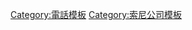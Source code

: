 <noinclude>
{{pp-semi-sock|small=yes}}
{{noteTA
|1=zh-hans:移动通信;zh-hant:行動通訊;zh-hk:流動通訊;
}}
</noinclude>{{Navbox
| bodyclass  =
| name       = Sony phones
| title      = [[索尼移动通信]]产品
| listclass  = hlist
| image      = [[File:Sony logo.svg|100px]]
| above      =
| state      =

| group1 = [[索尼]]
| list1  =
  {{Navbox|child
  | group1 = CMD
  | list1  =
* [[Sony CMD-C1|CMD-C1]]
* [[Sony CMD-C5|CMD-C5]]
* [[Sony CMD-J5|CMD-J5]]
* [[Sony CMD-J6|CMD-J6]]
* [[Sony CMD-J7|CMD-J7]]
* [[Sony CMD-J16|CMD-J16]]
* [[Sony CMD-J70|CMD-J70]]
* [[Sony CMD-MZ5|CMD-MZ5]]
* [[Sony CMD-Z1|CMD-Z1]]
* [[Sony CMD-Z1 Plus|CMD-Z1 Plus]]
* [[Sony CMD-Z5|CMD-Z5]]
* [[Sony CMD-Z7|CMD-Z7]]
* [[Sony CMD-Z18|CMD-Z18]]
* [[Sony CMD-Z28|CMD-Z28]]
* [[Sony CMD-X100|CMD-X100]]
* [[Sony CMD-X2000|CMD-X2000]]

  | group2 = SmartWear
  | list2  =
    {{Navbox|child
    | group1 = Samrtband
    | list1  =
* [[Sony SmartBand|SmartBand]]
* [[Sony SmartBand 2|SmartBand 2]]
* [[Sony SmartBand Talk|SmartBand Talk]]

    | group2 = Smartwatch
    | list2  =
* [[Sony SmartWatch|SmartWatch]]
* [[Sony SmartWatch|SmartWatch 2]]
* [[Sony SmartWatch|SmartWatch 3]]
}}

  | group3 = Tablet
  | list3  =
* [[Sony Tablet S|Tablet S]]
* [[Sony Tablet P|Tablet P]]

  | group4 = [[Xperia]]
  | list4  =
    {{Navbox|child
    | group1 = 手機
    | list1  =
    {{Navbox|child
    | group1 = 2012
    | list1  =
* LT
** [[Sony Xperia S|S（NX）]]
** [[索尼Xperia acro S|acro S（acro HD）]]
** [[索尼Xperia ion|ion]]
** [[Sony Xperia P|P]]
** [[Sony Xperia SL|SL]]
** [[Sony Xperia TX|TX（GX）]]
** [[索尼Xperia T|T]]
** [[索尼Xperia T|TL]]{{sup|*}}
** [[Sony Xperia V|V（AX）]]
** [[Sony Xperia VC|VC（VL）]]

*MT
** [[Sony Xperia Neo L|Neo L]]
** [[索尼Xperia sola|sola]]
** [[Sony Xperia SX|SX]]{{sup|*}}

*ST
** [[索尼Xperia U|U]]
** [[索尼Xperia go|go]]
** [[索尼Xperia tipo|tipo]]
** [[索尼Xperia miro|miro]]
** [[索尼Xperia J|J]] 

    | group2 = 2013(C)
    | list2  =

*C6×
** [[索尼Xperia ZL|ZL]]
** [[Sony Xperia Z|Z]]
** [[Sony Xperia UL|UL]]{{sup|*}}
** [[索尼Xperia Z Ultra|Z Ultra]]
** [[Sony Xperia Z1|Z1/Z1s（Z1 TD）]]{{sup|*}}

*C5×
** [[索尼Xperia SP|SP]]
** [[Sony Xperia ZR|ZR（A）]]

*C15~C23
** [[索尼Xperia E|E]]
** [[索尼Xperia M|M]]
** [[索尼Xperia L|L]]
** [[Sony Xperia C|C]]

    | group3 = 2014(D)
    | list3  =
*D6×
** [[Sony Xperia Z2|Z2（Z2尊享版）/Z2 TD]]{{sup|*}}
** [[Sony Xperia Z2a|Z2a（ZL2）]]{{sup|*}}
** [[Sony Xperia Z3|Z3/Z3v]]{{sup|*}}

*D5×
** {{tsl|en|Sony Xperia T3||T3（Style）}}
** {{tsl|en|Sony Xperia T2 Ultra||T2 Ultra}}
** [[Sony Xperia Z1 Compact|Z1 Compact（Z1f·Z1炫彩版）]]
** [[Sony Xperia A2|A2（J1 Compact）]]{{sup|*}}
** [[Sony Xperia Z3 Compact|Z3 Compact]]

*D2×
** [[Sony Xperia E1|E1]]
** [[Sony Xperia E3|E3]]
** {{tsl|en|Sony Xperia M2||M2}}
** [[Sony Xperia M2 Aqua|M2 Aqua]]
** {{tsl|en|Sony Xperia C3||C3}}

    | group4 = 2015(E)
    | list4  =
*E6×
** [[Sony Xperia Z3+|Z3+（Z4）]]
** [[Sony Xperia Z5|Z5]]
** [[Sony Xperia Z5 Premium|Z5 Premium（Z5尊享版）]]

*E5×
** {{tsl|en|Sony Xperia C4||C4}}
** {{tsl|en|Sony Xperia C5 Ultra||C5 Ultra}}
** [[Sony Xperia M5|M5]]
** [[Sony Xperia A4|A4]]{{sup|*}}
** [[Sony Xperia Z5 Compact|Z5 Compact]]

*E2×
** {{tsl|en|Sony Xperia E4g||E4g}}
** {{tsl|en|Sony Xperia E4||E4}}
** {{tsl|en|Sony Xperia M4 Aqua||M4 Aqua}}

    | group5 = 2016(F)
    | list5  =
*F8×
** [[Sony Xperia X Performance|X Performance]]
** [[Sony Xperia XZ|XZ]]

*F5×
** [[Sony Xperia X|X]]
** [[Sony Xperia X Compact|X Compact]]

*F3×
** [[Sony Xperia XA|XA]]
** [[Sony Xperia XA Ultra|XA Ultra]]
** {{tsl|en|Sony Xperia E5||E5}}

    | group6 = 2017(G)
    | list6  =
*G8×
** [[Sony Xperia XZ Premium|XZ Premium]]
** [[Sony Xperia XZs|XZs]]
** [[Sony Xperia XZ1|XZ1]]
** [[Sony Xperia XZ1 Compact|XZ1 Compact]]

*G3×
** [[Sony Xperia XA1|XA1]]
** [[Sony Xperia XA1 Ultra|XA1 Ultra]]
** [[Sony Xperia L1|L1]]
** [[Sony Xperia XA1 Plus|XA1 Plus]]

*G2×
** [[Sony Xperia R1|R1]]{{sup|*}}
** [[Sony Xperia R1 Plus|R1 Plus]]{{sup|*}}

    | group7 = 2018(H)
    | list7  =
*H8×
** [[Sony Xperia XZ2 Premium|XZ2 Premium]]
** [[Sony Xperia XZ2|XZ2]]
** [[Sony Xperia XZ2 Compact|XZ2 Compact]]{{sup|*}}
** [[Sony Xperia XZ3|XZ3]]

*H3×/H4×
** [[Sony Xperia XA2 Plus|XA2 Plus]]
** [[Sony Xperia XA2|XA2]]
** [[Sony Xperia XA2 Ultra|XA2 Ultra]]
** [[Sony Xperia L2|L2]]

    | group8 = 2019(J)
    | list8  =
* [[Sony Xperia 1|1]]
* [[Sony Xperia 5|5]]
* [[Sony Xperia 8|8]]
* [[Sony Xperia 10系列|10]]
* [[Sony Xperia 10系列|10 Plus]]
* [[Sony Xperia L3|L3]]

    | group9 = 2020
    | list9  =
* {{le|Sony Xperia L4||L4}}
* [[Sony Xperia 1 II|1 II]]
* [[Sony Xperia 5 II|5 II]]
* [[Sony Xperia 10 II|10 II]]
* {{le|Sony Xperia Pro||PRO}}

    | group10 = 2021
    | list10  =
* [[Sony Xperia 1 III|1 III]]
* {{le|Sony Xperia 5 III||5 III}}
* {{le|Sony Xperia 10 III||10 III}}
* [[Sony Xperia PRO-I|PRO-I]]

    | group11 = 2022
    | list11  =
* [[Sony Xperia 1 IV|1 IV]]
* {{le|Sony Xperia 10 IV||10 IV}}
}}

    | group2 = 平板電腦
    | list2  =
* [[Sony Xperia Tablet S|Tablet S]]
* [[索尼Xperia Tablet Z|Tablet Z]]
* [[Sony Xperia Z Ultra WiFi|Z Ultra WiFi]]{{sup|*}}
* {{tsl|en|Sony Xperia Z2 Tablet||Z2 Tablet}}
* [[Sony Xperia Z3 Tablet Compact|Z3 Tablet Compact]]
* [[Sony Xperia Z4 Tablet|Z4 Tablet]]

    | group3 = 配件
    | list3  =
* [[Sony Xperia Agent|Agent]]
* [[Sony Xperia Ear|Ear]]
* [[Sony Xperia Eye|Eye]]
* [[Sony Xperia Projector|Projector]]
* [[Sony Xperia Hello!|Hello!]]
    }}
  }}


| below = {{sup|*}}只在部分國家發售
}}<noinclude>
[[Category:電話模板]]
[[Category:索尼公司模板]]
</noinclude>